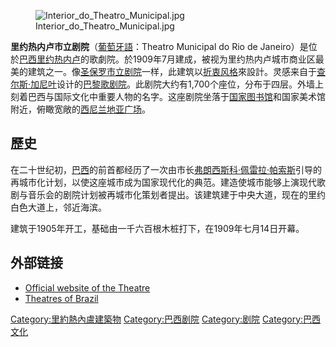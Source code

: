 {{infobox building
| name                = 里約熱內盧市立劇院
| native_name         = Theatro Municipal do Rio de Janeiro
| image               = Teatro Municipal - panoramio (4).jpg
| image_size          = 320px
| caption             = 
| former_names        =
| alternate_names     = 
| map_type            =
| building_type       = [[歌劇院|歌劇院]]
| architectural_style = [[折衷主義|折衷主義]]與[[新藝術運動|新藝術運動]]
| structural_system   = 
| cost                = 
| location            = {{BRA}}[[里约热内卢|里約熱內盧]]Praça Floriano, S/N
| client              =
| owner               =
| current_tenants     =
| landlord            =
| coordinates         = 
| altitude            =
| start_date          = 1905年
| completion_date     = 1909年
| inauguration_date   = 1909年7月4日
| demolition_date     =
| height              = 
| diameter            =
| other_dimensions    = 
| seating_capacity    = 2,244
| floor_count         =
| floor_area          =
| main_contractor     =
| architect           =法蘭斯高·德·奧利維拉·帕索斯
| structural_engineer =
| services_engineer   =
| civil_engineer      =
| other_designers     =
| quantity_surveyor   =
| awards              =
| references          =
}}[[File:Interior_do_Theatro_Municipal.jpg|thumb]]

'''里约热内卢市立剧院'''（[[葡萄牙語|葡萄牙語]]：Theatro Municipal do Rio de Janeiro）是位於[[巴西|巴西]][[里约热内卢|里约热内卢]]的歌劇院。於1909年7月建成，被视为里约热内卢城市商业区最美的建筑之一。像[[圣保罗市立剧院|圣保罗市立剧院]]一样，此建筑以[[折衷风格|折衷风格]]來設計。灵感来自于[[查尔斯·加尼叶|查尔斯·加尼叶]]设计的[[巴黎歌剧院|巴黎歌剧院]]。此剧院大约有1,700个座位，分布于四层。外墙上刻着巴西与国际文化中重要人物的名字。这座剧院坐落于[[巴西国家图书馆|国家图书馆]]和国家美术馆附近，俯瞰宽敞的[[西尼兰地亚广场|西尼兰地亚广场]]。

== 歷史==
在二十世纪初，[[巴西|巴西]]的前首都经历了一次由市长[[弗朗西斯科·佩雷拉·帕索斯|弗朗西斯科·佩雷拉·帕索斯]]引导的再城市化计划，以使这座城市成为国家现代化的典范。建造使城市能够上演现代歌剧与音乐会的剧院计划被再城市化策划者提出。该建筑建于中央大道，现在的里约白色大道上，邻近海滨。 

建筑于1905年开工，基础由一千六百根木桩打下，在1909年七月14日开幕。

== 外部链接 ==
* [http://www.theatromunicipal.rj.gov.br Official website of the Theatre]
* [http://www.ctac.gov.br/tdb/index.html Theatres of Brazil]
{{Commonscat|Teatro Municipal do Rio de Janeiro|position=left}}

{{coord|22|54|33.20|S|43|10|35.37|W|region:BR-RJ_type:landmark|display=title}}
[[Category:里約熱內盧建築物|Category:里約熱內盧建築物]]
[[Category:巴西剧院|Category:巴西剧院]]
[[Category:剧院|Category:剧院]]
[[Category:巴西文化|Category:巴西文化]]